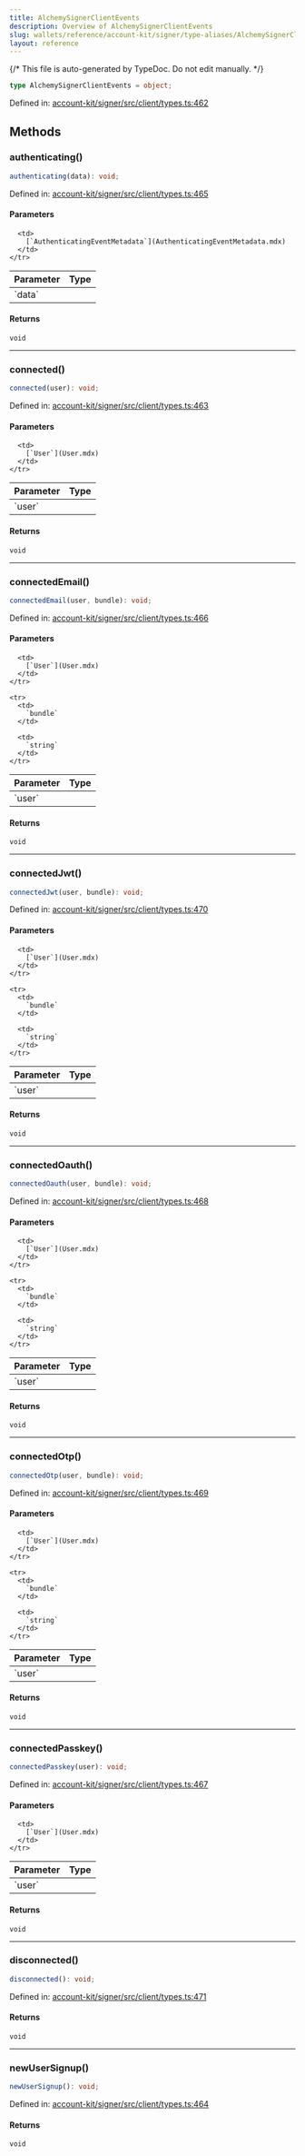 ```yaml
---
title: AlchemySignerClientEvents
description: Overview of AlchemySignerClientEvents
slug: wallets/reference/account-kit/signer/type-aliases/AlchemySignerClientEvents
layout: reference
---
```


{/* This file is auto-generated by TypeDoc. Do not edit manually. */}

```ts
type AlchemySignerClientEvents = object;
```

Defined in: [account-kit/signer/src/client/types.ts:462](https://github.com/alchemyplatform/aa-sdk/blob/c1a84188d03473acac2fdb49fb7cd7fdba73169b/account-kit/signer/src/client/types.ts#L462)

## Methods

### authenticating()

```ts
authenticating(data): void;
```

Defined in: [account-kit/signer/src/client/types.ts:465](https://github.com/alchemyplatform/aa-sdk/blob/c1a84188d03473acac2fdb49fb7cd7fdba73169b/account-kit/signer/src/client/types.ts#L465)

#### Parameters

<table>
  <thead>
    <tr>
      <th align="left">Parameter</th>
      <th align="left">Type</th>
    </tr>
  </thead>

  <tbody>
    <tr>
      <td>
        `data`
      </td>

      <td>
        [`AuthenticatingEventMetadata`](AuthenticatingEventMetadata.mdx)
      </td>
    </tr>

  </tbody>
</table>

#### Returns

`void`

---

### connected()

```ts
connected(user): void;
```

Defined in: [account-kit/signer/src/client/types.ts:463](https://github.com/alchemyplatform/aa-sdk/blob/c1a84188d03473acac2fdb49fb7cd7fdba73169b/account-kit/signer/src/client/types.ts#L463)

#### Parameters

<table>
  <thead>
    <tr>
      <th align="left">Parameter</th>
      <th align="left">Type</th>
    </tr>
  </thead>

  <tbody>
    <tr>
      <td>
        `user`
      </td>

      <td>
        [`User`](User.mdx)
      </td>
    </tr>

  </tbody>
</table>

#### Returns

`void`

---

### connectedEmail()

```ts
connectedEmail(user, bundle): void;
```

Defined in: [account-kit/signer/src/client/types.ts:466](https://github.com/alchemyplatform/aa-sdk/blob/c1a84188d03473acac2fdb49fb7cd7fdba73169b/account-kit/signer/src/client/types.ts#L466)

#### Parameters

<table>
  <thead>
    <tr>
      <th align="left">Parameter</th>
      <th align="left">Type</th>
    </tr>
  </thead>

  <tbody>
    <tr>
      <td>
        `user`
      </td>

      <td>
        [`User`](User.mdx)
      </td>
    </tr>

    <tr>
      <td>
        `bundle`
      </td>

      <td>
        `string`
      </td>
    </tr>

  </tbody>
</table>

#### Returns

`void`

---

### connectedJwt()

```ts
connectedJwt(user, bundle): void;
```

Defined in: [account-kit/signer/src/client/types.ts:470](https://github.com/alchemyplatform/aa-sdk/blob/c1a84188d03473acac2fdb49fb7cd7fdba73169b/account-kit/signer/src/client/types.ts#L470)

#### Parameters

<table>
  <thead>
    <tr>
      <th align="left">Parameter</th>
      <th align="left">Type</th>
    </tr>
  </thead>

  <tbody>
    <tr>
      <td>
        `user`
      </td>

      <td>
        [`User`](User.mdx)
      </td>
    </tr>

    <tr>
      <td>
        `bundle`
      </td>

      <td>
        `string`
      </td>
    </tr>

  </tbody>
</table>

#### Returns

`void`

---

### connectedOauth()

```ts
connectedOauth(user, bundle): void;
```

Defined in: [account-kit/signer/src/client/types.ts:468](https://github.com/alchemyplatform/aa-sdk/blob/c1a84188d03473acac2fdb49fb7cd7fdba73169b/account-kit/signer/src/client/types.ts#L468)

#### Parameters

<table>
  <thead>
    <tr>
      <th align="left">Parameter</th>
      <th align="left">Type</th>
    </tr>
  </thead>

  <tbody>
    <tr>
      <td>
        `user`
      </td>

      <td>
        [`User`](User.mdx)
      </td>
    </tr>

    <tr>
      <td>
        `bundle`
      </td>

      <td>
        `string`
      </td>
    </tr>

  </tbody>
</table>

#### Returns

`void`

---

### connectedOtp()

```ts
connectedOtp(user, bundle): void;
```

Defined in: [account-kit/signer/src/client/types.ts:469](https://github.com/alchemyplatform/aa-sdk/blob/c1a84188d03473acac2fdb49fb7cd7fdba73169b/account-kit/signer/src/client/types.ts#L469)

#### Parameters

<table>
  <thead>
    <tr>
      <th align="left">Parameter</th>
      <th align="left">Type</th>
    </tr>
  </thead>

  <tbody>
    <tr>
      <td>
        `user`
      </td>

      <td>
        [`User`](User.mdx)
      </td>
    </tr>

    <tr>
      <td>
        `bundle`
      </td>

      <td>
        `string`
      </td>
    </tr>

  </tbody>
</table>

#### Returns

`void`

---

### connectedPasskey()

```ts
connectedPasskey(user): void;
```

Defined in: [account-kit/signer/src/client/types.ts:467](https://github.com/alchemyplatform/aa-sdk/blob/c1a84188d03473acac2fdb49fb7cd7fdba73169b/account-kit/signer/src/client/types.ts#L467)

#### Parameters

<table>
  <thead>
    <tr>
      <th align="left">Parameter</th>
      <th align="left">Type</th>
    </tr>
  </thead>

  <tbody>
    <tr>
      <td>
        `user`
      </td>

      <td>
        [`User`](User.mdx)
      </td>
    </tr>

  </tbody>
</table>

#### Returns

`void`

---

### disconnected()

```ts
disconnected(): void;
```

Defined in: [account-kit/signer/src/client/types.ts:471](https://github.com/alchemyplatform/aa-sdk/blob/c1a84188d03473acac2fdb49fb7cd7fdba73169b/account-kit/signer/src/client/types.ts#L471)

#### Returns

`void`

---

### newUserSignup()

```ts
newUserSignup(): void;
```

Defined in: [account-kit/signer/src/client/types.ts:464](https://github.com/alchemyplatform/aa-sdk/blob/c1a84188d03473acac2fdb49fb7cd7fdba73169b/account-kit/signer/src/client/types.ts#L464)

#### Returns

`void`

